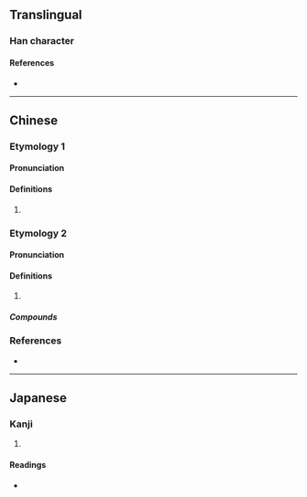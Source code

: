 {{character info/new}}
==Translingual==

===Han character===
{{Han char|rn=30|rad=口|as=05|sn=8|four=61020|canj=RQMN|ids=⿰口打}}

====References====
* {{Han ref|kx=0185.160|dkj=03503|hdz=10597.090|uh=5491|ud=21649|bh=CBDE|bd=52190}}

----

==Chinese==

===Etymology 1===
{{zh-forms}}

====Pronunciation====
{{zh-pron
|c=daa2
|cat=
}}

====Definitions====
{{zh-hanzi}}

# {{zh-only|啲咑}}

===Etymology 2===
{{zh-forms}}

====Pronunciation====
{{zh-pron
|m=dā
|c=daak1,daa1
|cat=
}}

====Definitions====
{{zh-hanzi}}

# {{rfdef|zh}}

=====Compounds=====
{{zh-der|那咑|哪咑}}

===References===
* {{R:yue:mfccd}}

----

==Japanese==

===Kanji===
{{ja-kanji|grade=|rs=口05}}

# {{defn|lang=ja|sort=口05}}

====Readings====
* {{ja-readings|on=[[だ]] (da)|kun=}}